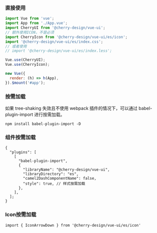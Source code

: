 
<Meta title="使用" />

<h3>直接使用</h3>

```javascript
import Vue from 'vue';
import App from './App.vue';
import CherryUI from '@cherry-design/vue-ui';
// 额外使用ICON，不是必须
import CherryIcon from '@cherry-design/vue-ui/es/icon';
import '@cherry-design/vue-ui/es/index.css';
// 或者使用
// import '@cherry-design/vue-ui/es/index.less';

Vue.use(CherryUI);
Vue.use(CherryIcon);

new Vue({
  render: (h) => h(App),
}).$mount('#app');
```

<h3>按需加载</h3>

<p>如果 tree-shaking 失效且不使用 webpack 插件的情况下，可以通过 babel-plugin-import 进行按需加载。</p>

<code>npm install babel-plugin-import -D</code>

<h3>组件按需加载</h3>

```
{
  "plugins": [
    [
      "babel-plugin-import",
      {
        "libraryName": "@cherry-design/vue-ui",
        "libraryDirectory": "es",
        "camel2DashComponentName": false,
        "style": true, // 样式按需加载
      },
    ],
  ];
}
```

<h3>Icon按需加载</h3>

```
import { IconArrowDown } from '@cherry-design/vue-ui/es/icon'
```
